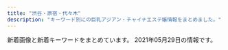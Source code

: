 ```yaml
---
title: "渋谷・原宿・代々木"
description: "キーワード別にの巨乳アジアン・チャイナエステ嬢情報をまとめました。"
---
```


新着画像と新着キーワードをまとめています。
2021年05月29日の情報です。

<DmmAffiliateIns />
<KeywordTable
  shops={
    [
    {
        "keywords": {},
        "station": "JR\u6e0b\u8c37\u99c5",
        "img_links": [
            "http://www.aixin.co.jp/images/top_pic/top2.jpg",
            "http://www.aixin.co.jp/images/staff/chiemi/chiemi.jpg",
            "http://www.aixin.co.jp/images/staff/eri/eri.png",
            "http://www.aixin.co.jp/images/staff/ayaka/1.jpg",
            "http://www.aixin.co.jp/images/price/tokusen.jpg",
            "http://www.aixin.co.jp/images/staff/mirai/mirai.png",
            "http://www.aixin.co.jp/images/staff/miya2/miya2.jpg",
            "http://www.aixin.co.jp/images/costume/3.png",
            "http://www.aixin.co.jp/images/staff/rara/rara.png",
            "http://www.aixin.co.jp/images/staff/ruri2/ruri2.png",
            "http://www.aixin.co.jp/images/costume/6.png",
            "http://www.aixin.co.jp/images/staff/miharu/miharu.png",
            "http://www.aixin.co.jp/images/costume/1.png",
            "http://www.aixin.co.jp/images/map/google.png",
            "http://www.aixin.co.jp/images/staff/chiemi/1.jpg",
            "http://www.aixin.co.jp/images/staff/akane/akane.png",
            "http://www.aixin.co.jp/images/staff/aki/aki.png",
            "http://www.aixin.co.jp/images/staff/miki/miki.jpg",
            "http://www.aixin.co.jp/images/staff/ayaka/ayaka.jpg",
            "http://www.aixin.co.jp/images/staff/yui2/yui2.png",
            "http://www.aixin.co.jp/images/price/long.jpg",
            "http://www.aixin.co.jp/images/top/top.jpg",
            "http://www.aixin.co.jp/images/costume/7.png",
            "http://www.aixin.co.jp/images/price/hirou.jpg",
            "http://www.aixin.co.jp/images/costume/4.png",
            "http://www.aixin.co.jp/images/staff/mika2/1.png",
            "http://www.aixin.co.jp/images/staff/jyujyu/1.jpg",
            "http://www.aixin.co.jp/images/staff/mika2/2.png",
            "http://www.aixin.co.jp/images/staff/koko/koko.png",
            "http://www.aixin.co.jp/images/staff/ran/ran.png",
            "http://www.aixin.co.jp/images/wanted/wanted.png",
            "http://www.aixin.co.jp/images/staff/ruru2/ruru2.jpg",
            "http://www.aixin.co.jp/images/staff/sara/1.jpg",
            "http://www.aixin.co.jp/images/staff/ruru2/2.jpg",
            "http://www.aixin.co.jp/images/staff/jyujyu/jyujyu.jpg",
            "http://www.aixin.co.jp/images/staff/haruka2/haruka2.png",
            "http://www.aixin.co.jp/images/staff/yuzu/yuzu.jpg",
            "http://www.aixin.co.jp/images/staff/mika2/mika2.png",
            "http://www.aixin.co.jp/images/costume/2.png",
            "http://www.aixin.co.jp/images/price/aroma.jpg",
            "http://www.aixin.co.jp/images/staff/yuzu/2.jpg",
            "http://www.aixin.co.jp/images/staff/mimi2/mimi2.png",
            "http://www.aixin.co.jp/images/staff/sara/sara.jpg"
        ],
        "name": "\u30a2\u30a4\u30b7\u30f3",
        "url": "http://www.aixin.co.jp/"
    },
    {
        "station": "JR\u6e0b\u8c37\u99c5\u897f\u53e3",
        "name": "\u6ce1\u6ce1\u30d5\u30a7\u30a2\u30ea\u30fc",
        "img_links": [
            "http://awaawa-fairy.work/sp/img/t-r.jpg",
            "http://awaawa-fairy.work/sp/img/add.jpg",
            "http://awaawa-fairy.work/img/st29.png",
            "http://awaawa-fairy.work/img/st017.png",
            "http://awaawa-fairy.work/sp/img/line.jpg",
            "http://awaawa-fairy.work/sp/img/botton.jpg",
            "http://awaawa-fairy.work/sp/img/sys.jpg",
            "http://awaawa-fairy.work/sp/img/tit.jpg",
            "http://awaawa-fairy.work/img/sta18.png",
            "http://awaawa-fairy.work/sp/img/sta18.png",
            "http://awaawa-fairy.work/img/sta29.png",
            "http://awaawa-fairy.work/img/sta22.png",
            "http://awaawa-fairy.work/img/bottom.png",
            "http://awaawa-fairy.work/sp/img/time.jpg",
            "http://awaawa-fairy.work/sp/img/sta28.png",
            "http://awaawa-fairy.work/img/mo.png",
            "http://awaawa-fairy.work/sp/img/p-29.png",
            "http://awaawa-fairy.work/sp/img/p-15.png",
            "http://awaawa-fairy.work/img/nos.png",
            "http://awaawa-fairy.work/img/st4.png",
            "http://awaawa-fairy.work/sp/img/sta17.png",
            "http://awaawa-fairy.work/img/st27.png",
            "http://awaawa-fairy.work/img/st18.png",
            "http://awaawa-fairy.work/img/sta15.png",
            "http://awaawa-fairy.work/sp/img/info.jpg",
            "http://awaawa-fairy.work/img/sta26.png",
            "http://awaawa-fairy.work/img/st26.png",
            "http://awaawa-fairy.work/sp/img/t-s.jpg",
            "http://awaawa-fairy.work/sp/img/pic.jpg",
            "http://awaawa-fairy.work/img/st17.png",
            "http://awaawa-fairy.work/img/st018.png",
            "http://awaawa-fairy.work/sp/img/t-a.jpg",
            "http://awaawa-fairy.work/sp/img/sta26.png",
            "http://awaawa-fairy.work/sp/img/t-o.jpg",
            "http://awaawa-fairy.work/sp/img/sta22.png",
            "http://awaawa-fairy.work/sp/img/tel.jpg",
            "http://awaawa-fairy.work/img/sta27.png",
            "http://awaawa-fairy.work/sp/img/p-26.png",
            "http://awaawa-fairy.work/sp/img/mv.jpg",
            "http://awaawa-fairy.work/sp/img/t-t.jpg",
            "http://awaawa-fairy.work/sp/img/pc.jpg",
            "http://awaawa-fairy.work/sp/img/sta29.png",
            "http://awaawa-fairy.work/img/st15.png",
            "http://awaawa-fairy.work/sp/img/p-27.png",
            "http://awaawa-fairy.work/img/sta28.png",
            "http://awaawa-fairy.work/sp/img/sta15.png",
            "http://awaawa-fairy.work/sp/img/sta27.png",
            "http://awaawa-fairy.work/img/st28.png",
            "http://awaawa-fairy.work/img/st22.png",
            "http://awaawa-fairy.work/img/head.png",
            "http://awaawa-fairy.work/img/sta17.png"
        ],
        "url": "http://awaawa-fairy.work/",
        "keywords": {
            "F": 1,
            "86": 3,
            "88": 5,
            "87": 5,
            "E": 2,
            "85": 4,
            "C": 17,
            "D": 4
        }
    },
    {
        "name": "\u30b9\u30ef\u30f3",
        "url": "http://www.e-god.work/",
        "station": "JR\u6e0b\u8c37\u99c5\u30cf\u30c1\u516c\u53e3",
        "keywords": {},
        "img_links": [
            "http://www.e-god.work/images/head.jpg",
            "http://www.e-god.work/images/int1.jpg",
            "http://www.e-god.work/images/1.jpg",
            "http://www.e-god.work/images/tel.jpg",
            "http://www.e-god.work/images/interior_t.jpg",
            "http://www.e-god.work/img/koko1.jpg",
            "http://www.e-god.work/images/ais.jpg",
            "http://www.e-god.work/img/zb.jpg",
            "http://www.e-god.work/images/news.jpg",
            "http://www.e-god.work/images/int2.jpg",
            "http://www.e-god.work/images/sys1.jpg",
            "http://www.e-god.work/images/staff_t.jpg",
            "http://www.e-god.work/img/yuki1.jpg",
            "http://www.e-god.work/images/4.jpg",
            "http://www.e-god.work/images/2.jpg",
            "http://www.e-god.work/images/info.jpg",
            "http://www.e-god.work/images/mobile.jpg",
            "http://www.e-god.work/images/line.png",
            "http://www.e-god.work/img/eri1.jpg",
            "http://www.e-god.work/img/koko2.jpg",
            "http://www.e-god.work/images/sys2.jpg"
        ]
    },
    {
        "img_links": [],
        "name": "Angel",
        "station": "JR\u6e0b\u8c37\u99c5\u5bae\u76ca\u5742\u53e3",
        "url": "http://angel.est.cm/",
        "keywords": {}
    },
    {
        "station": "JR\u6e0b\u8c37\u99c5\u6771\u53e3",
        "name": "\u68ee\u306e\u9999",
        "keywords": {
            "C": 16,
            "85": 2,
            "87": 6,
            "86": 9,
            "D": 17,
            "83": 3
        },
        "url": "http://kokoronosato.tyo.cm/",
        "img_links": [
            "http://kokoronosato.tyo.cm/link/massage-de_88_31.jpg",
            "http://kokoronosato.tyo.cm/images/themes/pink/s_ranking.png",
            "http://kokoronosato.tyo.cm/link/88x31b.jpg",
            "http://kokoronosato.tyo.cm/images/room3.jpg",
            "http://kokoronosato.tyo.cm/photos/sites/15/2020/08/2020082203150030.jpg",
            "http://kokoronosato.tyo.cm/photos/sites/15/2020/08/2020082203135850.jpg",
            "http://kokoronosato.tyo.cm/images/themes/pink/no2.png",
            "http://kokoronosato.tyo.cm/images/themes/pink/s_newface.png",
            "http://kokoronosato.tyo.cm/link/e0016.jpg",
            "http://kokoronosato.tyo.cm/images/themes/pink/no1.png",
            "http://kokoronosato.tyo.cm/images/room1.jpg",
            "http://kokoronosato.tyo.cm/photos/sites/15/2020/08/2020082205444313.jpg",
            "http://kokoronosato.tyo.cm/photos/sites/15/2019/07/2019072809465934.jpg",
            "http://kokoronosato.tyo.cm/images/room4.jpg",
            "http://kokoronosato.tyo.cm/photos/sites/15/2020/08/2020082205444661.jpg",
            "http://kokoronosato.tyo.cm/link/walker88.jpg",
            "http://kokoronosato.tyo.cm/images/themes/pink/r3.jpg",
            "http://kokoronosato.tyo.cm/photos/sites/15/2019/07/2019072809450776.jpg",
            "http://kokoronosato.tyo.cm/images/themes/pink/s_link.png",
            "http://menlog.net/link/menlog8831.jpg",
            "http://kokoronosato.tyo.cm/images/themes/pink/s_news.png",
            "http://kokoronosato.tyo.cm/images/themes/pink/s_pickup.png",
            "http://kokoronosato.tyo.cm/images/room2.jpg",
            "http://kokoronosato.tyo.cm/photos/sites/15/2019/07/2019072809470568.jpg",
            "http://kokoronosato.tyo.cm/images/themes/pink/s_staff.png",
            "http://kokoronosato.tyo.cm/images/themes/pink/line.png",
            "http://kokoronosato.tyo.cm/images/themes/pink/mobile.jpg",
            "http://kokoronosato.tyo.cm/link/esthelove88-31.jpg",
            "http://kokoronosato.tyo.cm/photos/sites/15/2020/08/2020082205443766.jpg",
            "http://kokoronosato.tyo.cm/link/8831.jpg"
        ]
    },
    {
        "keywords": {
            "86": 13,
            "84": 55,
            "D": 14,
            "C": 57,
            "87": 12,
            "E": 6
        },
        "station": "JR\u6e0b\u8c37\u99c5\u30cf\u30c1\u516c\u53e3",
        "name": "\u9ec4\u91d1\u6d77\u5cb8",
        "img_links": [
            "http://www.ogon.work/img/bana03.jpg",
            "http://www.ogon.work/staff/yuki1.jpg",
            "http://www.ogon.work/img/contentsbottom.png",
            "http://www.ogon.work/staff/aya1.jpg",
            "http://www.ogon.work/img/s/s_qa.png",
            "http://www.ogon.work/img/bana02.jpg",
            "http://www.ogon.work/staff/hana1.jpg",
            "http://www.ogon.work/staff/momo1.jpg",
            "http://www.ogon.work/staff/aya2.jpg",
            "http://www.ogon.work/staff/ayumi3.jpg",
            "http://www.ogon.work/img/interior.jpg",
            "http://www.ogon.work/img/icon/new.jpg",
            "http://www.ogon.work/staff/yuki2.jpg",
            "http://www.ogon.work/staff/aya3.jpg",
            "http://www.ogon.work/staff/ai3.jpg",
            "http://www.ogon.work/staff/ai1.jpg",
            "http://www.ogon.work/staff/ayumi2.jpg",
            "http://www.ogon.work/staff/ai2.jpg",
            "http://www.ogon.work/staff/ayumi1.jpg"
        ],
        "url": "http://www.ogon.work/"
    },
    {
        "station": "JR\u4ee3\u3005\u6728\u99c5",
        "name": "\u6953",
        "url": "http://www.kaede-es.club/",
        "keywords": {},
        "img_links": [
            "http://www.kaede-es.club/images/nav/nav-staff.jpg",
            "http://www.kaede-es.club/images/staff/mimi.jpg",
            "http://www.kaede-es.club/images/staff/miki.jpg",
            "http://www.kaede-es.club/images/nav/nav-job.jpg",
            "http://www.kaede-es.club/images/staff/6.jpg",
            "http://www.kaede-es.club/images/staff/4/yuyu2.jpg",
            "http://www.kaede-es.club/images/index-tiba_10.jpg",
            "http://www.kaede-es.club/psd/off2-1.jpg",
            "http://www.kaede-es.club/images/index-tiba_09.jpg",
            "http://www.kaede-es.club/images/index-tiba_13.jpg",
            "http://www.kaede-es.club/images/staff/2/riri.jpg",
            "http://www.kaede-es.club/psd/off32.jpg",
            "http://www.kaede-es.club/images/staff/4/sati.jpg",
            "http://www.kaede-es.club/images/shop/DSC_0087-221x300.jpg",
            "http://www.kaede-es.club/images/shop/DSC_0998-199x300.jpg",
            "http://www.kaede-es.club/images/index-tiba_02.jpg",
            "http://www.kaede-es.club/images/staff/2/7.jpg",
            "http://www.kaede-es.club/images/t-off-ico.jpg",
            "http://www.kaede-es.club/css/2.jpeg",
            "http://www.kaede-es.club/images/staff/2/momo.jpg",
            "http://www.kaede-es.club/images/staff/neinei2.jpg",
            "http://www.kaede-es.club/images/index-tiba_04.jpg",
            "http://www.kaede-es.club/images/staff/2/hana.jpg",
            "http://www.kaede-es.club/images/shop/DSC_0086-300x199.jpg",
            "http://www.kaede-es.club/images/nav/nav-sys.jpg"
        ]
    }
]
}
/>
<DmmAffiliateScript />
